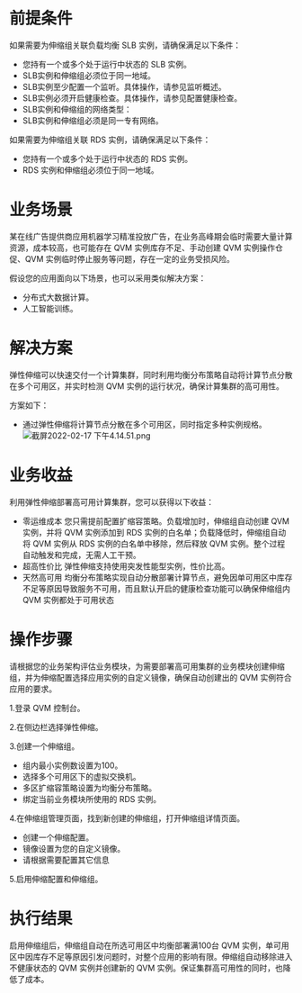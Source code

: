 # 前提条件
如果需要为伸缩组关联负载均衡 SLB 实例，请确保满足以下条件：

- 您持有一个或多个处于运行中状态的 SLB 实例。
- SLB实例和伸缩组必须位于同一地域。
- SLB实例至少配置一个监听。具体操作，请参见监听概述。
- SLB实例必须开启健康检查。具体操作，请参见配置健康检查。
- SLB实例和伸缩组的网络类型：
- SLB实例和伸缩组必须是同一专有网络。

如果需要为伸缩组关联 RDS 实例，请确保满足以下条件：

- 您持有一个或多个处于运行中状态的 RDS 实例。
- RDS 实例和伸缩组必须位于同一地域。


# 业务场景

某在线广告提供商应用机器学习精准投放广告，在业务高峰期会临时需要大量计算资源，成本较高，也可能存在 QVM 实例库存不足、手动创建 QVM 实例操作仓促、QVM 实例临时停止服务等问题，存在一定的业务受损风险。

假设您的应用面向以下场景，也可以采用类似解决方案：

- 分布式大数据计算。
- 人工智能训练。

# 解决方案
弹性伸缩可以快速交付一个计算集群，同时利用均衡分布策略自动将计算节点分散在多个可用区，并实时检测 QVM 实例的运行状况，确保计算集群的高可用性。

方案如下：

- 通过弹性伸缩将计算节点分散在多个可用区，同时指定多种实例规格。
![截屏2022-02-17 下午4.14.51.png](https://dn-odum9helk.qbox.me/Fmg_7neBYE7NCxjkhci_oBj4slGh)

# 业务收益
利用弹性伸缩部署高可用计算集群，您可以获得以下收益：

- 零运维成本
您只需提前配置扩缩容策略。负载增加时，伸缩组自动创建 QVM 实例，并将 QVM 实例添加到 RDS 实例的白名单；负载降低时，伸缩组自动将 QVM 实例从 RDS 实例的白名单中移除，然后释放 QVM 实例。整个过程自动触发和完成，无需人工干预。
- 超高性价比
弹性伸缩支持使用突发性能型实例，性价比高。
- 天然高可用
均衡分布策略实现自动分散部署计算节点，避免因单可用区中库存不足等原因导致服务不可用，而且默认开启的健康检查功能可以确保伸缩组内 QVM 实例都处于可用状态
 
# 操作步骤
请根据您的业务架构评估业务模块，为需要部署高可用集群的业务模块创建伸缩组，并为伸缩配置选择应用实例的自定义镜像，确保自动创建出的 QVM 实例符合应用的要求。

1.登录 QVM 控制台。

2.在侧边栏选择弹性伸缩。

3.创建一个伸缩组。

- 组内最小实例数设置为100。
- 选择多个可用区下的虚拟交换机。
- 多区扩缩容策略设置为均衡分布策略。
- 绑定当前业务模块所使用的 RDS 实例。

4.在伸缩组管理页面，找到新创建的伸缩组，打开伸缩组详情页面。

- 创建一个伸缩配置。
- 镜像设置为您的自定义镜像。
- 请根据需要配置其它信息

5.启用伸缩配置和伸缩组。

# 执行结果
启用伸缩组后，伸缩组自动在所选可用区中均衡部署满100台 QVM 实例，单可用区中因库存不足等原因引发问题时，对整个应用的影响有限。伸缩组自动移除进入不健康状态的 QVM 实例并创建新的 QVM 实例。保证集群高可用性的同时，也降低了成本。